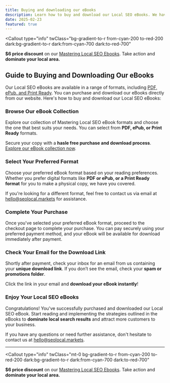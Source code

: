 ```yaml
---
title: Buying and downloading our eBooks
description: Learn how to buy and download our Local SEO eBooks. We have a range of eBooks formats available for you to choose from.
date: 2025-02-23
featured: true
---
```


<Callout
  type="info"
  twClass="bg-gradient-to-r from-cyan-200 to-red-200 dark:bg-gradient-to-r dark:from-cyan-700 dark:to-red-700"
>

**$6 price discount** on our [Mastering Local SEO Ebooks](/pricing). Take
action and **dominate your local area.**

</Callout>

## Guide to Buying and Downloading Our eBooks

Our Local SEO eBooks are available in a range of formats, including [PDF, ePub, and Print Ready](/pricing). You can purchase and download our eBooks directly from our website. Here's how to buy and download our Local SEO eBooks:

<Steps>

### Browse Our eBook Collection

Explore our collection of Mastering Local SEO eBook formats and choose the one that best suits your needs. You can select from **PDF, ePub, or Print Ready** formats.

Secure your copy with a **hasle free purchase and download process**. [Explore our eBook collection now](/pricing).

### Select Your Preferred Format

Choose your preferred eBook format based on your reading preferences. Whether you prefer digital formats like **PDF or ePub, or a Print Ready format** for you to make a physical copy, we have you covered.

If you're looking for a different format, feel free to contact us via email at [hello@seolocal.markets](emailto:hello@seolocal.markets) for assistance.

### Complete Your Purchase

Once you've selected your preferred eBook format, proceed to the checkout page to complete your purchase. You can pay securely using your preferred payment method, and your eBook will be available for download immediately after payment.

### Check Your Email for the Download Link

Shortly after payment, check your inbox for an email from us containing your **unique download link**. If you don’t see the email, check your **spam or promotions folder**.

Click the link in your email and **download your eBook instantly**!

### Enjoy Your Local SEO eBooks

Congratulations! You've successfully purchased and downloaded our Local SEO eBook. Start reading and implementing the strategies outlined in the eBooks to **dominate local search results** and attract more customers to your business.

If you have any questions or need further assistance, don't hesitate to contact us at [hello@seolocal.markets](emailto:hello@seolocal.markets).

</Steps>

---

<Callout
  type="info"
  twClass="mt-0 bg-gradient-to-r from-cyan-200 to-red-200 dark:bg-gradient-to-r dark:from-cyan-700 dark:to-red-700"
>

**$6 price discount** on our [Mastering Local SEO Ebooks](/pricing). Take
action and **dominate your local area.**

</Callout>
